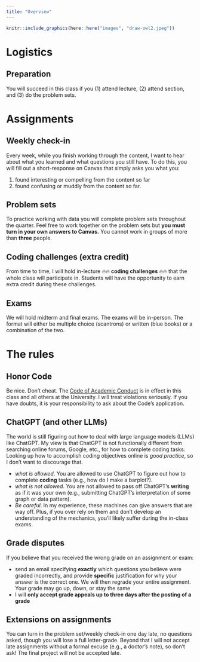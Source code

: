 ```yaml
---
title: "Overview"
---
```



```r
knitr::include_graphics(here::here("images", "draw-owl2.jpeg"))
```


# Logistics


## Preparation

You will succeed in this class if you (1) attend lecture, (2) attend section, and (3) do the problem sets.



# Assignments


## Weekly check-in

Every week, while you finish working through the content, I want to hear about what you learned and what questions you still have. To do this, you will fill out a short-response on Canvas that simply asks you what you: 

1) found interesting or compelling from the content so far 
2) found confusing or muddly from the content so far. 

## Problem sets

To practice working with data you will complete problem sets throughout the quarter. Feel free to work together on the problem sets but **you must turn in your own answers to Canvas.** You cannot work in groups of more than **three** people.


## Coding challenges (**extra credit**)

From time to time, I will hold in-lecture 🔥🔥 **coding challenges** 🔥🔥 that the whole class will participate in. Students will have the opportunity to earn extra credit during these challenges. 


## Exams

We will hold midterm and final exams. The exams will be in-person. The format will either be multiple choice (scantrons) or written (blue books) or a combination of the two.


# The rules


## Honor Code

Be nice. Don't cheat. The [Code of Academic Conduct](https://ossja.ucdavis.edu/code-academic-conduct) is in effect in this class and all others at the University. I will treat violations seriously. If you have doubts, it is your responsibility to ask about the Code’s application.


## ChatGPT (and other LLMs)

The world is still figuring out how to deal with large language models (LLMs) like ChatGPT. My view is that ChatGPT is not functionally different from searching online forums, Google, etc., for how to complete coding tasks. Looking up how to accomplish coding objectives online is *good practice*, so I don't want to discourage that.  

* *what is allowed*. You are allowed to use ChatGPT to figure out how to complete **coding** tasks (e.g., how do I make a barplot?). 
* *what is not allowed*. You are not allowed to pass off ChatGPT's **writing** as if it was your own (e.g., submitting ChatGPT's interpretation of some graph or data pattern). 
* *Be careful*. In my experience, these machines can give answers that are way off. Plus, if you over rely on them and don't develop an understanding of the mechanics, you'll likely suffer during the in-class exams. 


## Grade disputes

If you believe that you received the wrong grade on an assignment or exam:

-   send an email specifying **exactly** which questions you believe were graded incorrectly, and provide **specific** justification for why your answer is the correct one. We will then regrade your entire assignment. Your grade may go up, down, or stay the same
-   I will **only accept grade appeals up to three days after the posting of a grade**


## Extensions on assignments

You can turn in the problem set/weekly check-in one day late, no questions asked, though you will lose a full letter-grade. Beyond that I will not accept late assignments without a formal excuse (e.g., a doctor's note), so don't ask! The final project will not be accepted late. 




